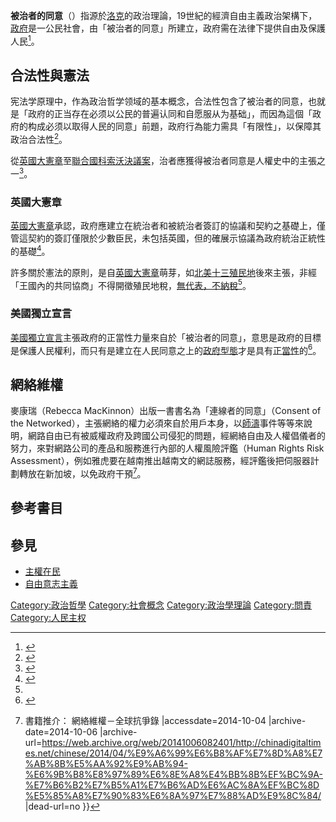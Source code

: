 '''被治者的同意'''（{{lang-en|the consent of the governed}}）指源於[[洛克|洛克]]的政治理論，19世紀的經濟自由主義政治架構下，[[政府|政府]]是一公民社會，由「被治者的同意」所建立，政府需在法律下提供自由及保護人民<ref name="羅成典2013">{{cite book|author=羅成典|title=西洋法律哲學導論|url=http://books.google.com/books?id=4oYiI8nOZDkC&pg=PA83|date=1 April 2013|publisher=秀威資訊|language=zh-tw|isbn=978-986-326-083-7|page=83|quote=被治者的同意而建立(Created by the consent of the governed) 主權}}</ref>。

==合法性與憲法==
宪法学原理中，作為政治哲学领域的基本概念，合法性包含了被治者的同意，也就是「政府的正当存在必须以公民的普遍认同和自愿服从为基础」，而因為這個「政府的构成必须以取得人民的同意」前題，政府行為能力需具「有限性」，以保障其政治合法性<ref>{{cite book|title=宪法学原理|url=http://books.google.com/books?id=G1FYtz_gC5UC&pg=PA83|year=2005|publisher=中信出版社|language=zh-cn|isbn=978-7-5086-0351-3|page=83|quote=合法性是政治哲学领域的一个基本概念,它包含了两方面的含义:其一,政府的正当存在必须以公民的普遍认同和自愿服从为基础;其二, ... 上看,政府的构成必须以取得人民的同意为前提,这一命题决定了政府行为能力的有限性,阐明了有限政府的政治合法性。}}</ref>。

從[[英國大憲章|英國大憲章]]至[[s:联合国安理会第1244号决议|聯合國科索沃決議案]]，治者應獲得被治者同意是人權史中的主張之一<ref name="劉文彬2005">{{cite book|author=劉文彬|title=西洋人權史 從英國大憲章到聯合國科索沃決議案|url=http://books.google.com/books?id=UswPAQAAMAAJ|year=2005|publisher=五南圖書出版公司|language=zh-tw|quote= ..他們極力爭取所有階級的政治權利的平等,也主張主權 屬於人民,治者應獲得被治者的同意....}}</ref>。

===英國大憲章===
[[英國大憲章|英國大憲章]]承認，政府應建立在統治者和被統治者簽訂的協議和契約之基礎上，僅管這契約的簽訂僅限於少數臣民，未包括英國{{what|大都都人民|time=2022-03-30}}，但的確展示協議為政府統治正統性的基礎<ref name="清华大学2006">{{cite book|author=劳娃，许旭 译|title=美国公民与宪法|url=http://books.google.com/books?id=OdxbKV-fvO0C&pg=PT42|year=2006|publisher=清华大学出版社有限公司|language=zh-cn|isbn=978-7-302-12295-1|page=42|quote=政府應建立在統治者和被統治者簽訂的協議和契約之基礎上。}}</ref>。

許多關於憲法的原則，是自[[英國大憲章|英國大憲章]]萌芽，如[[北美十三殖民地|北美十三殖民地]]後來主張，非經「王國內的共同協商」不得開徵殖民地稅，[[無代表，不納稅|無代表，不納稅]]<ref name="清华大学2006"/>。

===美國獨立宣言===
[[美國獨立宣言|美國獨立宣言]]主張政府的正當性力量來自於「被治者的同意」，意思是政府的目標是保護人民權利，而只有是建立在人民同意之上的[[政體|政府型態]]才是具有[[正當性|正當性]]的<ref name="Arnheim2009">{{cite book|author=Michael Arnheim|title=U.S. Constitution For Dummies|url=http://books.google.com/books?id=pK9BpupL4jAC&pg=PT42|date=27 April 2009|publisher=John Wiley & Sons|language=en|isbn=978-0-470-54300-9|page=42|quote="Deriving their just powers for the consent of the governed" ... The purpose of government is to safeguard the rights of people. The only legitimate type of government is one based on popular consent.}}</ref>。

==網絡維權==
麥康瑞（Rebecca MacKinnon）出版一書書名為「連線者的同意」（Consent of the Networked），主張網絡的權力必須來自於用戶本身，以[[師濤|師濤]]事件等等來說明，網路自由已有被威權政府及跨國公司侵犯的問題，經網絡自由及人權倡儀者的努力，來對網路公司的產品和服務進行內部的人權風險評鑑（Human Rights Risk Assessment），例如雅虎要在越南推出越南文的網誌服務，經評鑑後把伺服器計劃轉放在新加坡，以免政府干預<ref>{{Cite web |url=http://chinadigitaltimes.net/chinese/2014/04/%E9%A6%99%E6%B8%AF%E7%8D%A8%E7%AB%8B%E5%AA%92%E9%AB%94-%E6%9B%B8%E8%97%89%E6%8E%A8%E4%BB%8B%EF%BC%9A-%E7%B6%B2%E7%B5%A1%E7%B6%AD%E6%AC%8A%EF%BC%8D%E5%85%A8%E7%90%83%E6%8A%97%E7%88%AD%E9%8C%84/ |title=香港獨立媒體 {{!}} 書籍推介： 網絡維權－全球抗爭錄 |accessdate=2014-10-04 |archive-date=2014-10-06 |archive-url=https://web.archive.org/web/20141006082401/http://chinadigitaltimes.net/chinese/2014/04/%E9%A6%99%E6%B8%AF%E7%8D%A8%E7%AB%8B%E5%AA%92%E9%AB%94-%E6%9B%B8%E8%97%89%E6%8E%A8%E4%BB%8B%EF%BC%9A-%E7%B6%B2%E7%B5%A1%E7%B6%AD%E6%AC%8A%EF%BC%8D%E5%85%A8%E7%90%83%E6%8A%97%E7%88%AD%E9%8C%84/ |dead-url=no }}</ref>。

==參考書目==
{{reflist}}

==參見==
* [[主權在民|主權在民]]
* [[自由意志主義|自由意志主義]]

[[Category:政治哲學|Category:政治哲學]]
[[Category:社會概念|Category:社會概念]]
[[Category:政治學理論|Category:政治學理論]]
[[Category:問責|Category:問責]]
[[Category:人民主权|Category:人民主权]]